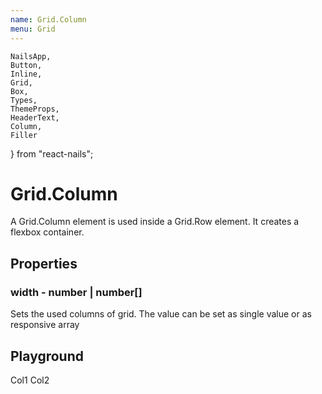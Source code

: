 ```yaml
---
name: Grid.Column
menu: Grid
---
```


    NailsApp,
    Button,
    Inline,
    Grid,
    Box,
    Types,
    ThemeProps,
    HeaderText,
    Column,
    Filler
} from "react-nails";

# Grid.Column

A Grid.Column element is used inside a Grid.Row element. It creates a flexbox container.

## Properties

### width - number | number[]

Sets the used columns of grid. The value can be set as single value or as responsive array


## Playground

<Playground>
    <Grid columns={4}>
        <Grid.Row>
            <Grid.Column width={3}>Col1</Grid.Column>
            <Grid.Column width={1}>Col2</Grid.Column>
        </Grid.Row>
    </Grid>
</Playground>
